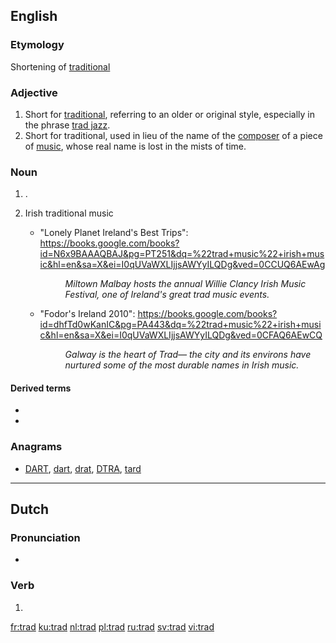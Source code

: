 {{also|träd|tråd|trąd}}
==English==

===Etymology===
Shortening of [[traditional]]

===Adjective===
{{en-adj|?}}

# Short for [[traditional]], referring to an older or original style, especially in the phrase [[trad jazz]].
# Short for traditional, used in lieu of the name of the [[composer]] of a piece of [[music]], whose real name is lost in the mists of time.

===Noun===
{{en-noun|-}}

# {{context|climbing|lang=en}} {{l|en|traditional climbing}}.
# {{context|music|lang=en}} Irish traditional music
#* "Lonely Planet Ireland's Best Trips": https://books.google.com/books?id=N6x9BAAAQBAJ&pg=PT251&dq=%22trad+music%22+irish+music&hl=en&sa=X&ei=I0qUVaWXLIjjsAWYyILQDg&ved=0CCUQ6AEwAg
#*: ''Miltown Malbay hosts the annual Willie Clancy Irish Music Festival, one of Ireland's great trad music events.''
#* "Fodor's Ireland 2010": https://books.google.com/books?id=dhfTd0wKanIC&pg=PA443&dq=%22trad+music%22+irish+music&hl=en&sa=X&ei=I0qUVaWXLIjjsAWYyILQDg&ved=0CFAQ6AEwCQ
#*: ''Galway is the heart of Trad— the city and its environs have nurtured some of the most durable names in Irish music.''

====Derived terms====
* {{l|en|trad bolted}}
* {{l|en|trad-pub}}

===Anagrams===
* [[DART#English|DART]], [[dart#English|dart]], [[drat#English|drat]], [[DTRA#English|DTRA]], [[tard#English|tard]]

----

==Dutch==

===Pronunciation===
* {{audio|Nl-trad.ogg|Audio|lang=nl}}

===Verb===
{{nl-verb-form}}

# {{nl-verb form of|n=sg|t=past|m=ind|treden}}

[[fr:trad]]
[[ku:trad]]
[[nl:trad]]
[[pl:trad]]
[[ru:trad]]
[[sv:trad]]
[[vi:trad]]